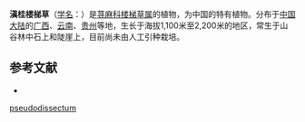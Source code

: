 {{Speciesbox
| name = 滇桂楼梯草
| status = 
| status_system = 
| image =
| genus = Elatostema
| species = pseudodissectum
| authority = W. T. Wang
}}

'''滇桂楼梯草'''（[[学名|学名]]：{{lang|la|''Elatostema pseudodissectum''}}）是[[荨麻科|荨麻科]][[楼梯草属|楼梯草属]]的植物，为中国的特有植物。分布于[[中国大陆|中国大陆]]的[[广西|广西]]、[[云南|云南]]、[[贵州|贵州]]等地，生长于海拔1,100米至2,200米的地区，常生于山谷林中石上和陡崖上，目前尚未由人工引种栽培。

== 参考文献 ==
<div class="references-small">
* {{cite web| url =http://www.bioinfo.cn/db05/KmzwSpecies.php?action=view&id=23257| title =滇桂楼梯草| work =《中国高等植物数据库全库》| publisher =中国科学院微生物研究所| author =昆明植物研究所| accessdate =2009-02-25| deadurl =yes| archiveurl =https://web.archive.org/web/20160305052242/http://www.bioinfo.cn/db05/KmzwSpecies.php?action=view&id=23257| archivedate =2016-03-05}}
</div>
{{Taxonbar|from=Q15232119}}

{{DEFAULTSORT:Elatostema pseudodissectum}}
[[Category:楼梯草属|pseudodissectum]]


{{Urticaceae-stub}}